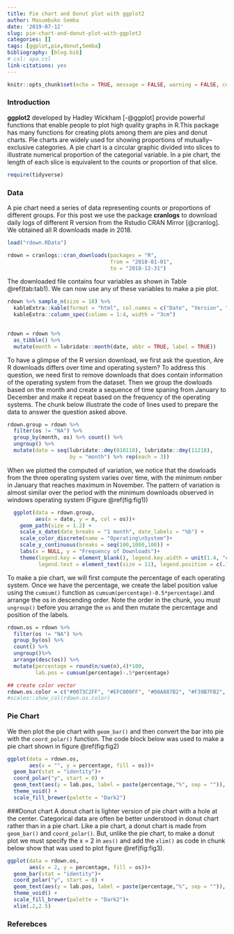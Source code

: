 ```yaml
---
title: Pie chart and Donut plot with ggplot2
author: Masumbuko Semba
date: '2019-07-12'
slug: pie-chart-and-donut-plot-with-ggplot2
categories: []
tags: [ggplot,pie,donut,Semba]
bibliography: [blog.bib]
# csl: apa.csl
link-citations: yes
---
```


```r
knitr::opts_chunk$set(echo = TRUE, message = FALSE, warning = FALSE, comment = "")
```

### Introduction
**ggplot2** developed by Hadley Wickham [-@ggplot] provide powerful functions that enable people to plot high quality graphs in R.This package has many functions for creating plots among them are pies and donut charts. Pie charts are widely used for showing proportions of mutually--exclusive categories. A pie chart is a circular graphic divided into slices to illustrate numerical proportion of the categorial variable. In a pie chart, the length of each slice is equivalent to the counts or proportion of that slice. 

```r
require(tidyverse)

```

### Data
A pie chart need a series of data representing counts or proportions of different groups. For this post we use the package **cranlogs** to download daily logs of different R version from the Rstudio CRAN Mirror [@cranlog]. We obtained all R downloads made in 2018. 

```r
load("rdown.RData")
```


```r
rdown = cranlogs::cran_downloads(packages = "R", 
                                 from = "2018-01-01", 
                                 to = "2018-12-31")
```

The downloaded file contains four variables as shown in Table \@ref(tab:tab1). We can now use any of these variables to make a pie plot.
```r
rdown %>% sample_n(size = 10) %>% 
  kableExtra::kable(format = "html", col.names = c("Date", "Version", "OS", "Count"),caption = "Ten random observations of R downloads", align = "c") %>%
  kableExtra::column_spec(column = 1:4, width = "3cm")
  

```


```r
rdown = rdown %>% 
  as_tibble() %>% 
  mutate(month = lubridate::month(date, abbr = TRUE, label = TRUE))
```

To have a glimpse of the R version download, we first ask the question, Are R downloads differs over time and operating system? To address this question, we need first to remove downloads that does contain information of the operating system from the dataset. Then we group the dowloads based on the month and create a sequence of time spaning from January to December and make it repeat based on the frequency of the operating systems. The chunk below illustrate the code of lines used to prepare the data to answer the question asked above. 

```r
rdown.group = rdown %>% 
  filter(os != "NA") %>% 
  group_by(month, os) %>% count() %>% 
  ungroup() %>% 
  mutate(date = seq(lubridate::dmy(010118), lubridate::dmy(11218), 
                    by = "month") %>% rep(each = 3))

```

When we plotted the computed of variation, we notice that the dowloads from the three operating system varies over time, with the minimum nmber in January that reaches maximum in November. The pattern of variation is almost similar over the period with the minimum downloads observed in windows operating system (Figure \@ref(fig:fig1))

```r
  ggplot(data = rdown.group, 
         aes(x = date, y = n, col = os))+
    geom_path(size = 1.2) + 
    scale_x_date(date_breaks = "1 month", date_labels = "%b") + 
    scale_color_discrete(name = "Operating\nSystem")+
    scale_y_continuous(breaks = seq(100,1000,100)) +
    labs(x = NULL, y = "Frequency of Downloads")+
    theme(legend.key = element_blank(), legend.key.width = unit(1.4, "cm"), legend.key.height = unit(0.45, "cm"),
          legend.text = element_text(size = 11), legend.position = c(.12,.8))
```

To make a pie chart, we will first compute the percentage of each operating system. Once we have the percentage, we create the label position value using the `cumsum()` function as `cumsum(percentage)-0.5*percentage)`.and arrange the os in descending order. Note the order in the chunk, you must `ungroup()` before you arrange the `os` and then mutate the percentage and position of the labels.

```r
rdown.os = rdown %>% 
  filter(os != "NA") %>% 
  group_by(os) %>% 
  count() %>% 
  ungroup()%>% 
  arrange(desc(os)) %>%
  mutate(percentage = round(n/sum(n),4)*100,
         lab.pos = cumsum(percentage)-.5*percentage)


```


```r

## create color vector
rdown.os.color = c("#0073C2FF", "#EFC000FF", "#00A087B2", "#F39B7FB2", "#2598DA")
#scales::show_col(rdown.os.color)

```

### Pie Chart
We then plot the pie chart with `geom_bar()` and then convert the bar into pie with the `coord_polar()` function. The code block below was used to make a pie chart shown in figure \@ref(fig:fig2)
```r
ggplot(data = rdown.os, 
       aes(x = "", y = percentage, fill = os))+
  geom_bar(stat = "identity")+
  coord_polar("y", start = 0) +
  geom_text(aes(y = lab.pos, label = paste(percentage,"%", sep = "")), col = "white") +
  theme_void() +
  scale_fill_brewer(palette = "Dark2")
```

###Donut chart
A donut chart is lighter version of pie chart with a hole at the center. Categorical data are often be better understood in donut chart rather than in a pie chart. Like a pie chart, a donut chart is made from `geom_bar()` and `coord_polar()`. But, unlike the pie chart, to make a donut plot we must specify the x = 2 in `aes()` and add the `xlim()` as code in chunk below show that was used to plot figure \@ref(fig:fig3).

```r
ggplot(data = rdown.os, 
       aes(x = 2, y = percentage, fill = os))+
  geom_bar(stat = "identity")+
  coord_polar("y", start = 0) +
  geom_text(aes(y = lab.pos, label = paste(percentage,"%", sep = "")), col = "white") +
  theme_void() +
  scale_fill_brewer(palette = "Dark2")+
  xlim(.2,2.5)
```


### Referebces

